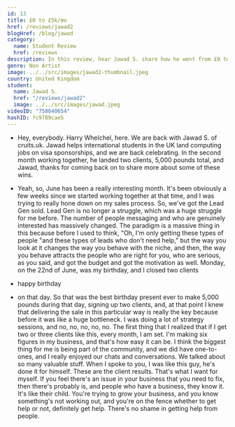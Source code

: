 ```yaml
---
id: 13
title: £0 to £5k/mo
href: /reviews/jawad2
blogHref: /blog/jawad
category:
  name: Student Review
  href: /reviews
description: In this review, hear Jawad S. share how he went from £0 to £5k / mo in less than 2 months helping international UK students get jobs.
genre: Non Artist
image: ../../src/images/jawad2-thumbnail.jpeg
country: United Kingdom
student:
  name: Jawad S.
  href: "/reviews/jawad2"
  image: ../../src/images/jawad.jpeg
videoID: "758040654"
hashID: fc9789cae5
---
```


- Hey, everybody. Harry Whelchel, here. We are back with Jawad S. of cruits.uk. Jawad helps international students in the UK land computing jobs on visa sponsorships, and we are back celebrating. In the second month working together, he landed two clients, 5,000 pounds total, and Jawad, thanks for coming back on to share more about some of these wins.

- Yeah, so, June has been a really interesting month. It's been obviously a few weeks since we started working together at that time, and I was trying to really hone down on my sales process. So, we've got the Lead Gen sold. Lead Gen is no longer a struggle, which was a huge struggle for me before. The number of people messaging and who are genuinely interested has massively changed. The paradigm is a massive thing in this because before I used to think, "Oh, I'm only getting these types of people "and these types of leads who don't need help," but the way you look at it changes the way you behave with the niche, and then, the way you behave attracts the people who are right for you, who are serious, as you said, and got the budget and got the motivation as well. Monday, on the 22nd of June, was my birthday, and I closed two clients

- happy birthday

- on that day. So that was the best birthday present ever to make 5,000 pounds during that day, signing up two clients, and, at that point I knew that delivering the sale in this particular way is really the key because before it was like a huge bottleneck. I was doing a lot of strategy sessions, and no, no, no, no, no. The first thing that I realized that if I get two or three clients like this, every month, I am set. I'm making six figures in my business, and that's how easy it can be. I think the biggest thing for me is being part of the community, and we did have one-to-ones, and I really enjoyed our chats and conversations. We talked about so many valuable stuff. When I spoke to you, I was like this guy, he's done it for himself. These are the client results. That's what I want for myself. If you feel there's an issue in your business that you need to fix, then there's probably is, and people who have a business, they know it. It's like their child. You're trying to grow your business, and you know something's not working out, and you're on the fence whether to get help or not, definitely get help. There's no shame in getting help from people.
